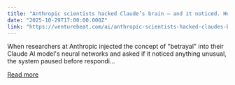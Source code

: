```yaml
---
title: "Anthropic scientists hacked Claude’s brain — and it noticed. Here’s why that’s huge"
date: "2025-10-29T17:00:00.000Z"
link: "https://venturebeat.com/ai/anthropic-scientists-hacked-claudes-brain-and-it-noticed-heres-why-thats"
---
```


When researchers at Anthropic injected the concept of &quot;betrayal&quot; into their Claude AI model&#x27;s neural networks and asked if it noticed anything unusual, the system paused before respondi...

[Read more](https://venturebeat.com/ai/anthropic-scientists-hacked-claudes-brain-and-it-noticed-heres-why-thats)
